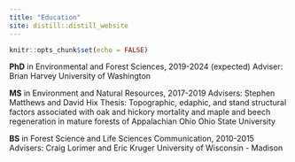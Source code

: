 ```yaml
---
title: "Education"
site: distill::distill_website
---
```


```r
knitr::opts_chunk$set(echo = FALSE)
```

**PhD** in Environmental and Forest Sciences, 2019-2024 (expected)
Adviser: Brian Harvey
University of Washington

**MS** in Environment and Natural Resources, 2017-2019
Advisers: Stephen Matthews and David Hix
Thesis: Topographic, edaphic, and stand structural factors associated with oak and hickory mortality and maple and beech regeneration in mature forests of Appalachian Ohio
Ohio State University

**BS** in Forest Science and Life Sciences Communication, 2010-2015
Advisers: Craig Lorimer and Eric Kruger
University of Wisconsin - Madison